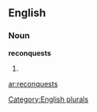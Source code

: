 
==English==

===Noun===
'''reconquests'''

# {{plural of|[[reconquest]]}}

[[Category:English plurals]]

[[ar:reconquests]]
